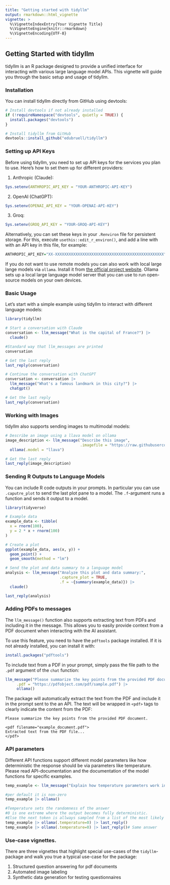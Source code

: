 ```yaml
---
title: "Getting started with tidyllm"
output: rmarkdown::html_vignette
vignette: >
  %\VignetteIndexEntry{Your Vignette Title}
  %\VignetteEngine{knitr::rmarkdown}
  %\VignetteEncoding{UTF-8}
---
```


## Getting Started with tidyllm

tidyllm is an R package designed to provide a unified interface for interacting with various large language model APIs. This vignette will guide you through the basic setup and usage of tidyllm.

### Installation

You can install tidyllm directly from GitHub using devtools:

```r
# Install devtools if not already installed
if (!requireNamespace("devtools", quietly = TRUE)) {
  install.packages("devtools")
}

# Install tidyllm from GitHub
devtools::install_github("edubruell/tidyllm")
```

### Setting up API Keys

Before using tidyllm, you need to set up API keys for the services you plan to use. Here's how to set them up for different providers:

1. Anthropic (Claude):
```r
Sys.setenv(ANTHROPIC_API_KEY = "YOUR-ANTHROPIC-API-KEY")
```

2. OpenAI (ChatGPT):
```r
Sys.setenv(OPENAI_API_KEY = "YOUR-OPENAI-API-KEY")
```

3. Groq:
```r
Sys.setenv(GROQ_API_KEY = "YOUR-GROQ-API-KEY")
```

Alternatively, you can set these keys in your `.Renviron` file for persistent storage. For this, execute `usethis::edit_r_environ()`, and add a
line with with an API key in this file, for example:

```r
ANTHROPIC_API_KEY="XX-XXXXXXXXXXXXXXXXXXXXXXXXXXXXXXXXXXXXXXXXXXXXXXXX"
```

If you do not want to use remote models you can also work with local large lange models via `ollama`. Install it from [the official project website](https://ollama.com/). Ollama sets up a local large language model server that you can use to run open-source models on your own devices. 


### Basic Usage

Let's start with a simple example using tidyllm to interact with different language models:

```r
library(tidyllm)

# Start a conversation with Claude
conversation <- llm_message("What is the capital of France?") |>
  claude()

#Standard way that llm_messages are printed
conversation

# Get the last reply
last_reply(conversation)

# Continue the conversation with ChatGPT
conversation <- conversation |>
  llm_message("What's a famous landmark in this city?") |>
  chatgpt()

# Get the last reply
last_reply(conversation)
```

### Working with Images

tidyllm also supports sending images to multimodal models:

```r
# Describe an image using a llava model on ollama
image_description <- llm_message("Describe this image",
                                 .imagefile = "https://raw.githubusercontent.com/edubruell/tidyllm/refs/heads/main/tidyllm.png") |>
  ollama(.model = "llava")

# Get the last reply
last_reply(image_description)
```

### Sending R Outputs to Language Models

You can include R code outputs in your prompts. In particular you can use `.caputre_plot` to send the last plot pane to a model. 
The `.f`-argument runs a function and sends it output to a model. 

```r
library(tidyverse)

# Example data
example_data <- tibble(
  x = rnorm(100),
  y = 2 * x + rnorm(100)
)

# Create a plot
ggplot(example_data, aes(x, y)) +
  geom_point() +
  geom_smooth(method = "lm")

# Send the plot and data summary to a language model
analysis <- llm_message("Analyze this plot and data summary:", 
                        .capture_plot = TRUE,
                        .f = ~{summary(example_data)}) |>
  claude()

last_reply(analysis)
```

### Adding PDFs to messages

The `llm_message()` function also supports extracting text from PDFs and including it in the message. This allows you to easily provide context from a PDF document when interacting with the AI assistant.

To use this feature, you need to have the `pdftools` package installed. If it is not already installed, you can install it with:

```r
install.packages("pdftools")
```

To include text from a PDF in your prompt, simply pass the file path to the `.pdf` argument of the `chat` function:

```r
llm_message("Please summarize the key points from the provided PDF document.", 
     .pdf = "https://pdfobject.com/pdf/sample.pdf") |>
     ollama()
```

The package will automatically extract the text from the PDF  and include it in the prompt sent to the an API. The text will be wrapped in `<pdf>` tags to clearly indicate the content from the PDF:

```
Please summarize the key points from the provided PDF document.

<pdf filename="example_document.pdf">
Extracted text from the PDF file...
</pdf>
```

### API parameters

Different API functions support different model parameters like  how deterministic the response should be via parameters like temperature. Please read API-documentation and the documentation of the model functions for specific examples.

```r
temp_example <- llm_message("Explain how temperature parameters work in large language models.")

#per default it is non-zero
temp_example |> ollama()

#Temperature sets the randomness of the answer
#0 is one extreme where the output becomes fully deterministic. 
#Else the next token is allways sampled from a list of the most likely tokens. Here only the most likely token is used every time.
temp_example |> ollama(.temperature=0) |> last_reply()
temp_example |> ollama(.temperature=0) |> last_reply()# Same answer
```

### Use-case vignettes. 

There are three vignettes that highlight special use-cases of the `tidyllm`-package and 
walk you true a typical use-case for the package:

  1. Structured question answering for pdf documents
  2. Automated image labeling
  3. Synthetic data generation for testing questionnaires
